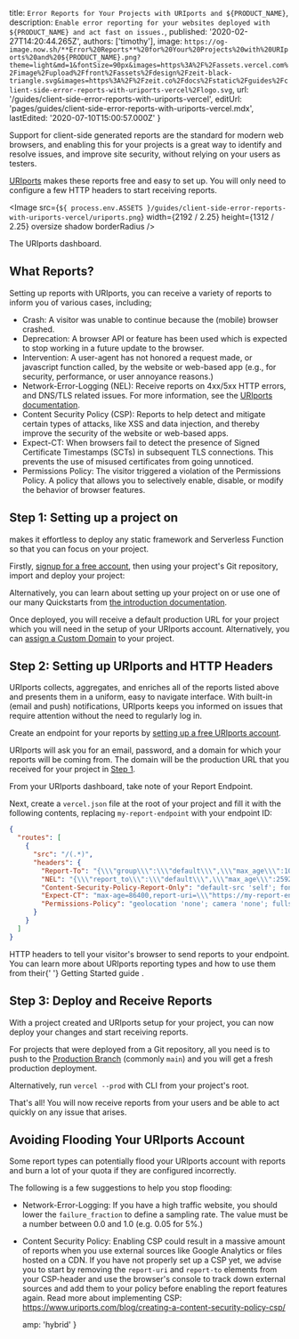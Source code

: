 
  title: `Error Reports for Your Projects with URIports and ${PRODUCT_NAME}`,
  description: `Enable error reporting for your websites deployed with ${PRODUCT_NAME} and act fast on issues.`,
  published: '2020-02-27T14:20:44.265Z',
  authors: ['timothy'],
  image: `https://og-image.now.sh/**Error%20Reports**%20for%20Your%20Projects%20with%20URIports%20and%20${PRODUCT_NAME}.png?theme=light&md=1&fontSize=90px&images=https%3A%2F%2Fassets.vercel.com%2Fimage%2Fupload%2Ffront%2Fassets%2Fdesign%2Fzeit-black-triangle.svg&images=https%3A%2F%2Fzeit.co%2Fdocs%2Fstatic%2Fguides%2Fclient-side-error-reports-with-uriports-vercel%2Flogo.svg`,
  url: '/guides/client-side-error-reports-with-uriports-vercel',
  editUrl: 'pages/guides/client-side-error-reports-with-uriports-vercel.mdx',
  lastEdited: '2020-07-10T15:00:57.000Z'
}

Support for client-side generated reports are the standard for modern web browsers, and enabling this for your projects is a great way to identify and resolve issues, and improve site security, without relying on your users as testers.

[URIports](https://uriports.com) makes these reports free and easy to set up. You will only need to configure a few HTTP headers to start receiving reports.

<Image
  src={`${
    process.env.ASSETS
  }/guides/client-side-error-reports-with-uriports-vercel/uriports.png`}
  width={2192 / 2.25}
  height={1312 / 2.25}
  oversize
  shadow
  borderRadius
/>
<Caption>The URIports dashboard.</Caption>

## What Reports?

Setting up reports with URIports, you can receive a variety of reports to inform you of various cases, including;

- Crash: A visitor was unable to continue because the (mobile) browser crashed.
- Deprecation: A browser API or feature has been used which is expected to stop working in a future update to the browser.
- Intervention: A user-agent has not honored a request made, or javascript function called, by the website or web-based app (e.g., for security, performance, or user annoyance reasons.)
- Network-Error-Logging (NEL): Receive reports on 4xx/5xx HTTP errors, and DNS/TLS related issues. For more information, see the [URIports documentation](https://www.uriports.com/blog/network-error-logging/).
- Content Security Policy (CSP): Reports to help detect and mitigate certain types of attacks, like XSS and data injection, and thereby improve the security of the website or web-based apps.
- Expect-CT: When browsers fail to detect the presence of Signed Certificate Timestamps (SCTs) in subsequent TLS connections. This prevents the use of misused certificates from going unnoticed.
- Permissions Policy: The visitor triggered a violation of the Permissions Policy. A policy that allows you to selectively enable, disable, or modify the behavior of browser features.

## Step 1: Setting up a project on <NameWrapper name={PRODUCT_NAME} />

[<ProductName />](/) makes it effortless to deploy any static framework and Serverless Function so that you can focus on your project.

Firstly, [signup for a free <OrgName /> account](/signup), then using your project's Git repository, import and deploy your project:

<DeploySection meta={meta} />

Alternatively, you can learn about setting up your project on <ProductName /> or use one of our many Quickstarts from [the <ProductName /> introduction documentation](/docs).

Once deployed, you will receive a default production URL for your project which you will need in the setup of your URIports account. Alternatively, you can [assign a Custom Domain](/docs/v2/custom-domains) to your project.

## Step 2: Setting up URIports and HTTP Headers

URIports collects, aggregates, and enriches all of the reports listed above and presents them in a uniform, easy to navigate interface. With built-in (email and push) notifications, URIports keeps you informed on issues that require attention without the need to regularly log in.

Create an endpoint for your reports by [setting up a free URIports account](https://app.uriports.com/auth/create/).

URIports will ask you for an email, password, and a domain for which your reports will be coming from. The domain will be the production URL that you received for your project in [Step 1](#step-1:-setting-up-a-project-on-zeit-now).

From your URIports dashboard, take note of your Report Endpoint.

Next, create a `vercel.json` file at the root of your project and fill it with the following contents, replacing `my-report-endpoint` with your endpoint ID:

```json
{
  "routes": [
    {
      "src": "/(.*)",
      "headers": {
        "Report-To": "{\\\"group\\\":\\\"default\\\",\\\"max_age\\\":10886400,\\\"endpoints\\\":[{\\\"url\\\":\\\"https://my-report-endpoint.uriports.com/reports\\\"}],\\\"include_subdomains\\\":true}",
        "NEL": "{\\\"report_to\\\":\\\"default\\\",\\\"max_age\\\":2592000,\\\"include_subdomains\\\":true,\\\"failure_fraction\\\":1.0}",
        "Content-Security-Policy-Report-Only": "default-src 'self'; font-src 'self'; img-src 'self'; script-src 'self'; style-src 'self'; report-uri https://my-report-endpoint.uriports.com/reports/report; report-to default",
        "Expect-CT": "max-age=86400,report-uri=\\\"https://my-report-endpoint.uriports.com/reports/report\\\"",
        "Permissions-Policy": "geolocation 'none'; camera 'none'; fullscreen *; payment 'self'"
      }
    }
  ]
}
```

<Caption>
  HTTP headers to tell your visitor's browser to send reports to your endpoint.
</Caption>

<Note>
  You can learn more about URIports reporting types and how to use them from
  their{' '}
  <Link href="https://www.uriports.com/getting-started">
    Getting Started guide
  </Link>
  .
</Note>

## Step 3: Deploy and Receive Reports

With a <ProductName /> project created and URIports setup for your project, you can now deploy your changes and start receiving reports.

For projects that were deployed from a Git repository, all you need is to push to the [Production Branch](/docs/v2/git-integrations#production-branch) (commonly `main`) and you will get a fresh production deployment.

Alternatively, run `vercel --prod` with <ProductShortName /> CLI from your project's root.

That's all! You will now receive reports from your users and be able to act quickly on any issue that arises.

## Avoiding Flooding Your URIports Account

Some report types can potentially flood your URIports account with reports and burn a lot of your quota if they are configured incorrectly.

The following is a few suggestions to help you stop flooding:

- Network-Error-Logging: If you have a high traffic website, you should lower the `failure_fraction` to define a sampling rate. The value must be a number between 0.0 and 1.0 (e.g. 0.05 for 5%.)
- Content Security Policy: Enabling CSP could result in a massive amount of reports when you use external sources like Google Analytics or files hosted on a CDN. If you have not properly set up a CSP yet, we advise you to start by removing the `report-uri` and `report-to` elements from your CSP-header and use the browser's console to track down external sources and add them to your policy before enabling the report features again. Read more about implementing CSP: <https://www.uriports.com/blog/creating-a-content-security-policy-csp/>


  amp: 'hybrid'
}
